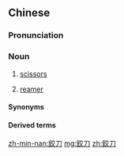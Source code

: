 {{also|铰刀}}
==Chinese==
{{zh-forms|s=铰刀}}
{{wikipedia|lang=zh}}

===Pronunciation===
{{zh-pron
|m=jiǎodāo
|h=pfs=kau-tô
|md=gă-dŏ̤
|mn=ka-to
|cat=n
}}

===Noun===
{{zh-noun}}

# {{lb|zh|literary|or|Hakka|Min}} [[scissors]]
# [[reamer]]

====Synonyms====
{{zh-dial|剪刀}}

====Derived terms====
{{zh-der|鉸刀囝}}

[[zh-min-nan:鉸刀]]
[[mg:鉸刀]]
[[zh:鉸刀]]